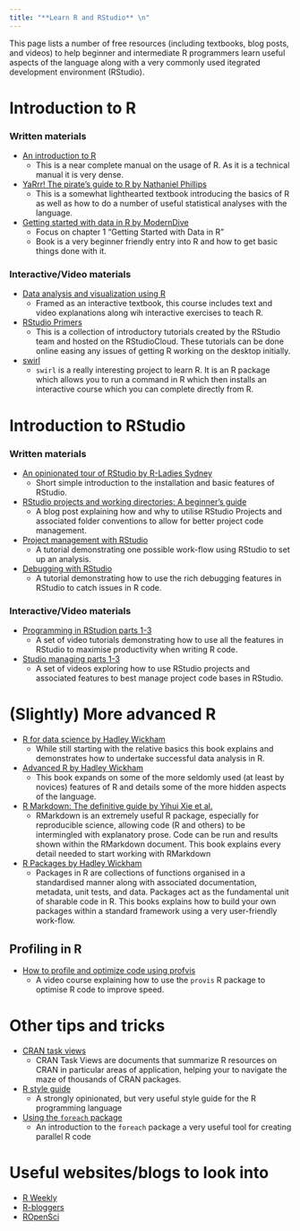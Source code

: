 ```yaml
---
title: "**Learn R and RStudio** \n"
---
```

This page lists a number of free resources (including textbooks, blog posts, and videos) to help beginner and intermediate R programmers learn useful aspects of the language along with a very commonly used itegrated development environment (RStudio).
    
# Introduction to R
### Written materials
- [An introduction to R](https://cran.r-project.org/doc/manuals/R-intro.pdf)
  - This is a near complete manual on the usage of R. As it is a technical manual it is very dense.
- [YaRrr! The pirate's guide to R by Nathaniel Phillips](https://bookdown.org/ndphillips/YaRrr/)
  - This is a somewhat lighthearted textbook introducing the basics of R as well as how to do a number of useful statistical analyses with the language.
- [Getting started with data in R by ModernDive](https://moderndive.netlify.app/1-getting-started.html)
  - Focus on chapter 1 "Getting Started with Data in R"
  - Book is a very beginner friendly entry into R and how to get basic things done with it.

### Interactive/Video materials
- [Data analysis and visualization using R](http://varianceexplained.org/RData/)
  - Framed as an interactive textbook, this course includes text and video explanations along wih interactive exercises to teach R.
- [RStudio Primers](https://rstudio.cloud/learn/primers)
  - This is a collection of introductory tutorials created by the RStudio team and hosted on the RStudioCloud. These tutorials can be done online easing any issues of getting R working on the desktop initially.
- [swirl](https://swirlstats.com/)
  - `swirl` is a really interesting project to learn R. It is an R package which allows you to run a command in R which then installs an interactive course which you can complete directly from R.

# Introduction to RStudio
### Written materials
- [An opinionated tour of RStudio by R-Ladies Sydney](https://rladiessydney.org/courses/ryouwithme/01-basicbasics-1/)
  - Short simple introduction to the installation and basic features of RStudio.
- [RStudio projects and working directories: A beginner’s guide](https://www.r-bloggers.com/2020/01/rstudio-projects-and-working-directories-a-beginners-guide/)
  - A blog post explaining how and why to utilise RStudio Projects and associated folder conventions to allow for better project code management.
- [Project management with RStudio](https://swcarpentry.github.io/r-novice-gapminder/02-project-intro/)
  - A tutorial demonstrating one possible work-flow using RStudio to set up an analysis.
- [Debugging with RStudio](https://support.rstudio.com/hc/en-us/articles/205612627-Debugging-with-RStudio)
  - A tutorial demonstrating how to use the rich debugging features in RStudio to catch issues in R code.

### Interactive/Video materials
- [Programming in RStudion parts 1-3](https://rstudio.com/resources/webinars/programming-part-1-writing-code-in-rstudio/)
  - A set of video tutorials demonstrating how to use all the features in RStudio to maximise productivity when writing R code.
- [Studio managing parts 1-3](https://rstudio.com/resources/webinars/managing-part-1-projects-in-rstudio/)
  - A set of videos exploring how to use RStudio projects and associated features to best manage project code bases in RStudio.

# (Slightly) More advanced R
- [R for data science by Hadley Wickham](https://r4ds.had.co.nz/introduction.html)
  - While still starting with the relative basics this book explains and demonstrates how to undertake successful data analysis in R. 
- [Advanced R by Hadley Wickham](https://adv-r.hadley.nz/)
  - This book expands on some of the more seldomly used (at least by novices) features of R and details some of the more hidden aspects of the language.
- [R Markdown: The definitive guide by Yihui Xie et al.](https://bookdown.org/yihui/rmarkdown/)
  - RMarkdown is an extremely useful R package, especially for reproducible science, allowing code (R and others) to be intermingled with explanatory prose. Code can be run and results shown within the RMarkdown document. This book explains every detail needed to start working with RMarkdown
- [R Packages by Hadley Wickham](https://r-pkgs.org/)
  - Packages in R are collections of functions organised in a standardised manner along with associated documentation, metadata, unit tests, and data. Packages act as the fundamental unit of sharable code in R. This books explains how to build your own packages within a standard framework using a very user-friendly work-flow.
  
## Profiling in R
- [How to profile and optimize code using profvis](https://rstudio.com/resources/webinars/how-to-profile-and-optimize-code-using-profvis-a-new-package-for-exploring-profiling-data/)
  - A video course explaining how to use the `provis` R package to optimise R code to improve speed. 
  
# Other tips and tricks
- [CRAN task views](https://cran.r-project.org/web/views/)
  - CRAN Task Views are documents that summarize R resources on CRAN in particular areas of application, helping your to navigate the maze of thousands of CRAN packages.
- [R style guide](http://adv-r.had.co.nz/Style.html)
  - A strongly opinionated, but very useful style guide for the R programming language 
- [Using the `foreach` package](https://cran.r-project.org/web/packages/foreach/vignettes/foreach.html)
  - An introduction to the `foreach` package a very useful tool for creating parallel R code

# Useful websites/blogs to look into
- [R Weekly](https://rweekly.org/)
- [R-bloggers](https://www.r-bloggers.com/)
- [ROpenSci](https://ropensci.org/)
